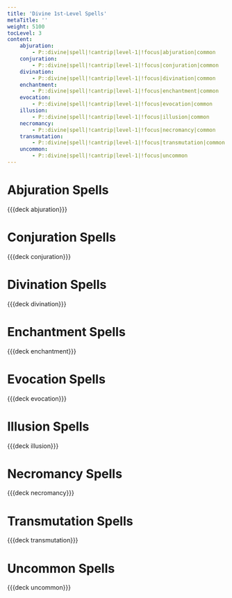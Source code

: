 ```yaml
---
title: 'Divine 1st-Level Spells'
metaTitle: ''
weight: 5100
tocLevel: 3
content:
    abjuration:
        - P::divine|spell|!cantrip|level-1|!focus|abjuration|common
    conjuration:
        - P::divine|spell|!cantrip|level-1|!focus|conjuration|common
    divination:
        - P::divine|spell|!cantrip|level-1|!focus|divination|common
    enchantment:
        - P::divine|spell|!cantrip|level-1|!focus|enchantment|common
    evocation:
        - P::divine|spell|!cantrip|level-1|!focus|evocation|common
    illusion:
        - P::divine|spell|!cantrip|level-1|!focus|illusion|common
    necromancy:
        - P::divine|spell|!cantrip|level-1|!focus|necromancy|common
    transmutation:
        - P::divine|spell|!cantrip|level-1|!focus|transmutation|common
    uncommon:
        - P::divine|spell|!cantrip|level-1|!focus|uncommon
---
```


# Abjuration Spells

{{{deck abjuration}}}

# Conjuration Spells

{{{deck conjuration}}}

# Divination Spells

{{{deck divination}}}

# Enchantment Spells

{{{deck enchantment}}}

# Evocation Spells

{{{deck evocation}}}

# Illusion Spells

{{{deck illusion}}}

# Necromancy Spells

{{{deck necromancy}}}

# Transmutation Spells

{{{deck transmutation}}}

# Uncommon Spells

{{{deck uncommon}}}
